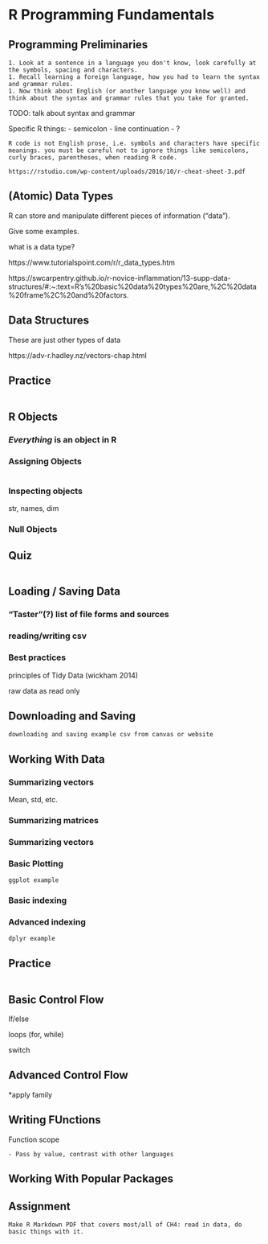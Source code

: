 # R Programming Fundamentals



## Programming Preliminaries

```block
1. Look at a sentence in a language you don't know, look carefully at the symbols, spacing and characters. 
1. Recall learning a foreign language, how you had to learn the syntax and grammar rules.
1. Now think about English (or another language you know well) and think about the syntax and grammar rules that you take for granted. 
```

TODO: talk about syntax and grammar

Specific R things:
- semicolon
- line continuation
- ?

```block
R code is not English prose, i.e. symbols and characters have specific meanings. you must be careful not to ignore things like semicolons, curly braces, parentheses, when reading R code.
```


```block
https://rstudio.com/wp-content/uploads/2016/10/r-cheat-sheet-3.pdf
```


## (Atomic) Data Types

R can store and manipulate different pieces of information ("data").

Give some examples.

what is a data type?

https://www.tutorialspoint.com/r/r_data_types.htm

https://swcarpentry.github.io/r-novice-inflammation/13-supp-data-structures/#:~:text=R's%20basic%20data%20types%20are,%2C%20data%20frame%2C%20and%20factors.


## Data Structures

These are just other types of data

https://adv-r.hadley.nz/vectors-chap.html


## Practice

```progress

```

## R Objects

### _Everything_ is an object in R

### Assigning Objects


```block

```


### Inspecting objects

str, names, dim


### Null Objects



## Quiz
```block

```


## Loading / Saving Data

### "Taster"(?) list of file forms and sources

### reading/writing csv

### Best practices

principles of Tidy Data (wickham 2014)

raw data as read only

## Downloading and Saving

```block
downloading and saving example csv from canvas or website
```

## Working With Data

### Summarizing vectors

Mean, std, etc.

### Summarizing matrices

### Summarizing vectors

### Basic Plotting

```block
ggplot example
```

### Basic indexing

### Advanced indexing

```block
dplyr example
```

## Practice

```block

```

## Basic Control Flow

If/else

loops (for, while)

switch

## Advanced Control Flow

*apply family

## Writing FUnctions

Function scope

```block
- Pass by value, contrast with other languages
```

## Working With Popular Packages



## Assignment

```block
Make R Markdown PDF that covers most/all of CH4: read in data, do basic things with it.
```
